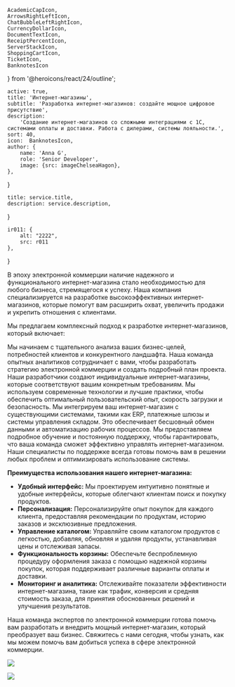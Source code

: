     AcademicCapIcon,
    ArrowsRightLeftIcon,
    ChatBubbleLeftRightIcon,
    CurrencyDollarIcon,
    DocumentTextIcon,
    ReceiptPercentIcon,
    ServerStackIcon,
    ShoppingCartIcon,
    TicketIcon,
    BanknotesIcon
} from '@heroicons/react/24/outline';

    active: true,
    title: 'Интернет-магазины',
    subtitle: 'Разработка интернет-магазинов: создайте мощное цифровое присутствие',
    description:
        'Создание интернет-магазинов со сложными интеграциями с 1С, системами оплаты и доставки. Работа с дилерами, системы лояльности.',
    sort: 40,
    icon:  BanknotesIcon,
    author: {
        name: 'Anna G',
        role: 'Senior Developer',
        image: {src: imageChelseaHagon},
    },
}

    title: service.title,
    description: service.description,
}

    ir011: {
        alt: "2222",
        src: r011
    },
}

[comment]: <> (## Разработка интернет-магазинов: создайте мощное цифровое присутствие)

В эпоху электронной коммерции наличие надежного и функционального интернет-магазина стало необходимостью для любого бизнеса, стремящегося к успеху. Наша компания специализируется на разработке высокоэффективных интернет-магазинов, которые помогут вам расширить охват, увеличить продажи и укрепить отношения с клиентами.

Мы предлагаем комплексный подход к разработке интернет-магазинов, который включает:

<FeaturesList title="" className="lg:grid-cols-2">
    <FeatureListItem title="Анализ и планирование" icon={DocumentTextIcon}>
        Мы начинаем с тщательного анализа ваших бизнес-целей, потребностей клиентов и конкурентного ландшафта. Наша команда опытных аналитиков сотрудничает с вами, чтобы разработать стратегию электронной коммерции и создать подробный план проекта.
    </FeatureListItem>
    <FeatureListItem title="Проектирование и разработка" icon={TicketIcon}>
        Наши разработчики создают индивидуальные интернет-магазины, которые соответствуют вашим конкретным требованиям. Мы используем современные технологии и лучшие практики, чтобы обеспечить оптимальный пользовательский опыт, скорость загрузки и безопасность.
    </FeatureListItem>
    <FeatureListItem title="Интеграция" icon={ServerStackIcon}>
        Мы интегрируем ваш интернет-магазин с существующими системами, такими как ERP, платежные шлюзы и системы управления складом. Это обеспечивает бесшовный обмен данными и автоматизацию рабочих процессов.
    </FeatureListItem>
    <FeatureListItem title="Обучение и поддержка" icon={AcademicCapIcon}>
        Мы предоставляем подробное обучение и постоянную поддержку, чтобы гарантировать, что ваша команда сможет эффективно управлять интернет-магазином. Наши специалисты по поддержке всегда готовы помочь вам в решении любых проблем и оптимизировать использование системы.
    </FeatureListItem>
</FeaturesList>

**Преимущества использования нашего интернет-магазина:**

* **Удобный интерфейс:** Мы проектируем интуитивно понятные и удобные интерфейсы, которые облегчают клиентам поиск и покупку продуктов.
* **Персонализация:** Персонализируйте опыт покупок для каждого клиента, предоставляя рекомендации по продуктам, историю заказов и эксклюзивные предложения.
* **Управление каталогом:** Управляйте своим каталогом продуктов с легкостью, добавляя, обновляя и удаляя продукты, устанавливая цены и отслеживая запасы.
* **Функциональность корзины:** Обеспечьте беспроблемную процедуру оформления заказа с помощью надежной корзины покупок, которая поддерживает различные варианты оплаты и доставки.
* **Мониторинг и аналитика:** Отслеживайте показатели эффективности интернет-магазина, такие как трафик, конверсия и средняя стоимость заказа, для принятия обоснованных решений и улучшения результатов.

Наша команда экспертов по электронной коммерции готова помочь вам разработать и внедрить мощный интернет-магазин, который преобразует ваш бизнес. Свяжитесь с нами сегодня, чтобы узнать, как мы можем помочь вам добиться успеха в сфере электронной коммерции.

![](./laptop.jpg)

<Principles/>

![](./pilot.jpg)



